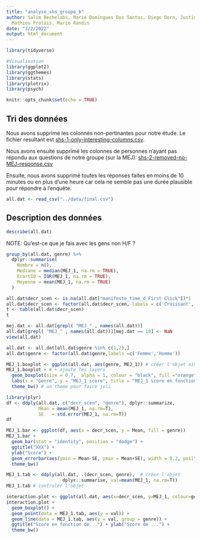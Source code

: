 ```yaml
---
title: "analyse_shs_groupe_b"
author: Salim Bechelabi, Marie Domingues Dos Santos, Diego Dorn, Justine Montavon,
  Mathieu Protais, Marie Randin
date: "3/2/2022"
output: html_document
---
```


```r
library(tidyverse)

#Visualisation
library(ggplot2)
library(ggthemes)
library(stats)
library(plotrix)
library(psych)

```

```r
knitr::opts_chunk$set(echo = TRUE)
```

## Tri des données

Nous avons supprimé les colonnes non-pertinantes pour notre étude. Le fichier resultant est [shs-1-only-interesting-columns.csv](./../data/shs-only-interesting-columns.csv).

Nous avons ensuite supprimé les colonnes de personnes n'ayant pas répondu aux questions de notre groupe (sur la MEJ):
[shs-2-removed-no-MEJ-response.csv](./../data/shs-2-removed-no-MEJ-response.csv)

Ensuite, nous avons supprimé toutes les réponses faites en moins de 10 minutes ou en plus d'une heure car cela ne semble pas une durée plausible pour répondre à l'enquête.

```r
all.dat <- read_csv("../data/final.csv")
```

## Description des données

```r
describe(all.dat)
```
NOTE: Qu'est-ce que je fais avec les gens non H/F ?

```r
group_by(all.dat, genre) %>% 
  dplyr::summarise(
    Nombre = n(), 
    Mediane = median(MEJ_1, na.rm = TRUE),
    EcartIQ = IQR(MEJ_1, na.rm = TRUE),
    Moyenne = mean(MEJ_1, na.rm = TRUE)
  )
```

```r

all.dat$decr_scen <- is.na(all.dat["manifeste_time_d_First Click"])*1
all.dat$decr_scen <- factor(all.dat$decr_scen, labels = c('Croissant','Decroissant'))
t <- table(all.dat$decr_scen)
t

```

```r

mej.dat <- all.dat[grepl( "MEJ_" , names(all.dat))]
all.dat[grepl( "MEJ_" , names(all.dat))][mej.dat == 10] <- NaN
view(all.dat)

```

```r
all.dat <- all.dat[all.dat$genre %in% c(1,2),]
all.dat$genre <- factor(all.dat$genre,labels =c('Femme','Homme'))
```


```r

MEJ_1.boxplot <- ggplot(all.dat, aes(genre, MEJ_1)) # créer l'objet ainsi que insérer les data
MEJ_1.boxplot + # + ajoute les layers
  geom_boxplot(size = 0.7,  alpha = 1, colour = "black", fill ="orange") + # quelques options du geom
  labs(x = "Genre", y = "MEJ_1 score", title = "MEJ_1 score en fonction du genre")+ # les légendes 
  theme_bw() # un theme pour faire joli
```

```r
library(plyr)
df <- ddply(all.dat, c("decr_scen", "genre"), dplyr::summarize,
            Mean = mean(MEJ_1, na.rm=T),
            SE   = std.error(MEJ_1, na.rm=T))
df
```


```r
MEJ_1.bar <- ggplot(df, aes(x = decr_scen, y = Mean, fill = genre)) 
MEJ_1.bar +
  geom_bar(stat = "identity", position = "dodge") + 
  ggtitle("XXX") + 
  ylab("Score") +
  geom_errorbar(aes(ymin = Mean-SE, ymax = Mean+SE), width = 0.2, position = position_dodge(0.9)) +
  theme_bw()
```
```r
MEJ_1.tab <- ddply(all.dat, .(decr_scen, genre),  # créer l'objet
                     dplyr::summarise, val=mean(MEJ_1, na.rm=T))
MEJ_1.tab # controler l'objet
```

```r
interaction.plot <- ggplot(all.dat, aes(x=decr_scen, y=MEJ_1, colour=genre)) 
interaction.plot + 
  geom_boxplot() + 
  geom_point(data = MEJ_1.tab, aes(y = val)) +
  geom_line(data = MEJ_1.tab, aes(y = val, group = genre)) + 
  ggtitle("Score en fonction de...") + ylab("Score de ...") +
  theme_bw()
```

